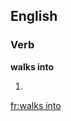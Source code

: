 ==English==

===Verb===
'''walks into'''

# {{en-third-person singular of|walk into}}


[[fr:walks into]]